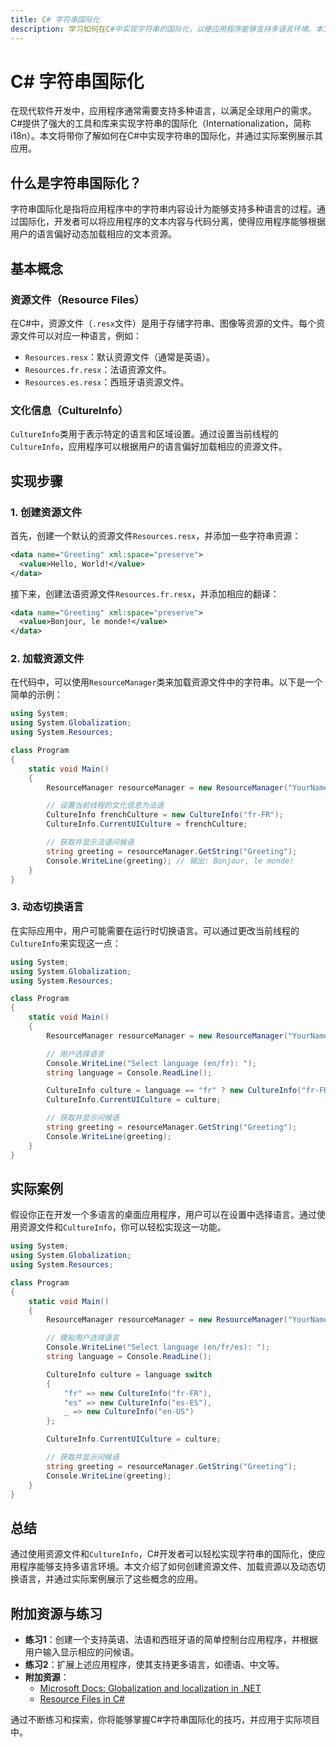 ```yaml
---
title: C# 字符串国际化
description: 学习如何在C#中实现字符串的国际化，以便应用程序能够支持多语言环境。本文将从基础概念讲起，逐步深入，并提供实际案例和代码示例。
---
```


# C# 字符串国际化

在现代软件开发中，应用程序通常需要支持多种语言，以满足全球用户的需求。C#提供了强大的工具和库来实现字符串的国际化（Internationalization，简称i18n）。本文将带你了解如何在C#中实现字符串的国际化，并通过实际案例展示其应用。

## 什么是字符串国际化？

字符串国际化是指将应用程序中的字符串内容设计为能够支持多种语言的过程。通过国际化，开发者可以将应用程序的文本内容与代码分离，使得应用程序能够根据用户的语言偏好动态加载相应的文本资源。

## 基本概念

### 资源文件（Resource Files）

在C#中，资源文件（`.resx`文件）是用于存储字符串、图像等资源的文件。每个资源文件可以对应一种语言，例如：

- `Resources.resx`：默认资源文件（通常是英语）。
- `Resources.fr.resx`：法语资源文件。
- `Resources.es.resx`：西班牙语资源文件。

### 文化信息（CultureInfo）

`CultureInfo`类用于表示特定的语言和区域设置。通过设置当前线程的`CultureInfo`，应用程序可以根据用户的语言偏好加载相应的资源文件。

## 实现步骤

### 1. 创建资源文件

首先，创建一个默认的资源文件`Resources.resx`，并添加一些字符串资源：

```xml
<data name="Greeting" xml:space="preserve">
  <value>Hello, World!</value>
</data>
```

接下来，创建法语资源文件`Resources.fr.resx`，并添加相应的翻译：

```xml
<data name="Greeting" xml:space="preserve">
  <value>Bonjour, le monde!</value>
</data>
```

### 2. 加载资源文件

在代码中，可以使用`ResourceManager`类来加载资源文件中的字符串。以下是一个简单的示例：

```csharp
using System;
using System.Globalization;
using System.Resources;

class Program
{
    static void Main()
    {
        ResourceManager resourceManager = new ResourceManager("YourNamespace.Resources", typeof(Program).Assembly);

        // 设置当前线程的文化信息为法语
        CultureInfo frenchCulture = new CultureInfo("fr-FR");
        CultureInfo.CurrentUICulture = frenchCulture;

        // 获取并显示法语问候语
        string greeting = resourceManager.GetString("Greeting");
        Console.WriteLine(greeting); // 输出: Bonjour, le monde!
    }
}
```

### 3. 动态切换语言

在实际应用中，用户可能需要在运行时切换语言。可以通过更改当前线程的`CultureInfo`来实现这一点：

```csharp
using System;
using System.Globalization;
using System.Resources;

class Program
{
    static void Main()
    {
        ResourceManager resourceManager = new ResourceManager("YourNamespace.Resources", typeof(Program).Assembly);

        // 用户选择语言
        Console.WriteLine("Select language (en/fr): ");
        string language = Console.ReadLine();

        CultureInfo culture = language == "fr" ? new CultureInfo("fr-FR") : new CultureInfo("en-US");
        CultureInfo.CurrentUICulture = culture;

        // 获取并显示问候语
        string greeting = resourceManager.GetString("Greeting");
        Console.WriteLine(greeting);
    }
}
```

## 实际案例

假设你正在开发一个多语言的桌面应用程序，用户可以在设置中选择语言。通过使用资源文件和`CultureInfo`，你可以轻松实现这一功能。

```csharp
using System;
using System.Globalization;
using System.Resources;

class Program
{
    static void Main()
    {
        ResourceManager resourceManager = new ResourceManager("YourNamespace.Resources", typeof(Program).Assembly);

        // 模拟用户选择语言
        Console.WriteLine("Select language (en/fr/es): ");
        string language = Console.ReadLine();

        CultureInfo culture = language switch
        {
            "fr" => new CultureInfo("fr-FR"),
            "es" => new CultureInfo("es-ES"),
            _ => new CultureInfo("en-US")
        };

        CultureInfo.CurrentUICulture = culture;

        // 获取并显示问候语
        string greeting = resourceManager.GetString("Greeting");
        Console.WriteLine(greeting);
    }
}
```

## 总结

通过使用资源文件和`CultureInfo`，C#开发者可以轻松实现字符串的国际化，使应用程序能够支持多语言环境。本文介绍了如何创建资源文件、加载资源以及动态切换语言，并通过实际案例展示了这些概念的应用。

## 附加资源与练习

- **练习1**：创建一个支持英语、法语和西班牙语的简单控制台应用程序，并根据用户输入显示相应的问候语。
- **练习2**：扩展上述应用程序，使其支持更多语言，如德语、中文等。
- **附加资源**：
  - [Microsoft Docs: Globalization and localization in .NET](https://docs.microsoft.com/en-us/dotnet/standard/globalization-localization/)
  - [Resource Files in C#](https://docs.microsoft.com/en-us/dotnet/framework/resources/)

通过不断练习和探索，你将能够掌握C#字符串国际化的技巧，并应用于实际项目中。